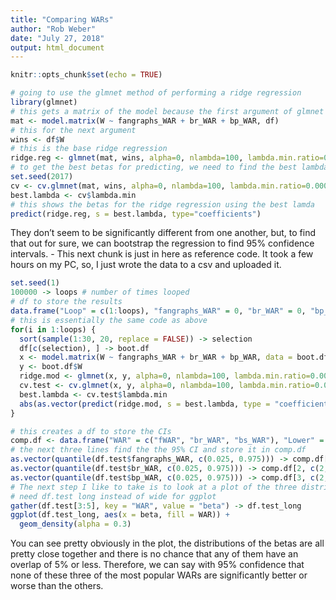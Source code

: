 ```yaml
---
title: "Comparing WARs"
author: "Rob Weber"
date: "July 27, 2018"
output: html_document
---
```


```r
knitr::opts_chunk$set(echo = TRUE)
```

```r
# going to use the glmnet method of performing a ridge regression
library(glmnet)
# this gets a matrix of the model because the first argument of glmnet requires a matrix
mat <- model.matrix(W ~ fangraphs_WAR + br_WAR + bp_WAR, df)
# this for the next argument
wins <- df$W
# this is the base ridge regression
ridge.reg <- glmnet(mat, wins, alpha=0, nlambda=100, lambda.min.ratio=0.0001)
# to get the best betas for predicting, we need to find the best lambda for doing so
set.seed(2017)
cv <- cv.glmnet(mat, wins, alpha=0, nlambda=100, lambda.min.ratio=0.0001)
best.lambda <- cv$lambda.min
# this shows the betas for the ridge regression using the best lamda 
predict(ridge.reg, s = best.lambda, type="coefficients")
```

They don't seem to be significantly different from one another, but, to find that out for sure, we can bootstrap the regression to find 95% confidence intervals.
- This next chunk is just in here as reference code. It took a few hours on my PC, so, I just wrote the data to a csv and uploaded it.
```r
set.seed(1)
100000 -> loops # number of times looped
# df to store the results
data.frame("Loop" = c(1:loops), "fangraphs_WAR" = 0, "br_WAR" = 0, "bp_WAR" = 0) -> df.test 
# this is essentially the same code as above
for(i in 1:loops) {
  sort(sample(1:30, 20, replace = FALSE)) -> selection
  df[c(selection), ] -> boot.df
  x <- model.matrix(W ~ fangraphs_WAR + br_WAR + bp_WAR, data = boot.df)
  y <- boot.df$W
  ridge.mod <- glmnet(x, y, alpha=0, nlambda=100, lambda.min.ratio=0.0001)
  cv.test <- cv.glmnet(x, y, alpha=0, nlambda=100, lambda.min.ratio=0.0001, grouped = F)
  best.lambda <- cv.test$lambda.min
  abs(as.vector(predict(ridge.mod, s = best.lambda, type = "coefficients"))[3:5]) -> df.test[i, 2:4]
}
```

```r
# this creates a df to store the CIs
comp.df <- data.frame("WAR" = c("fWAR", "br_WAR", "bs_WAR"), "Lower" = 0, "Upper" = 0)
# the next three lines find the the 95% CI and store it in comp.df
as.vector(quantile(df.test$fangraphs_WAR, c(0.025, 0.975))) -> comp.df[1, c(2, 3)]
as.vector(quantile(df.test$br_WAR, c(0.025, 0.975))) -> comp.df[2, c(2, 3)]
as.vector(quantile(df.test$bp_WAR, c(0.025, 0.975))) -> comp.df[3, c(2, 3)]
# The next step I like to take is to look at a plot of the three distributions of betas
# need df.test long instead of wide for ggplot
gather(df.test[3:5], key = "WAR", value = "beta") -> df.test_long
ggplot(df.test_long, aes(x = beta, fill = WAR)) +
  geom_density(alpha = 0.3)
```
You can see pretty obviously in the plot, the distributions of the betas are all pretty close together and there is no chance that any of them have an overlap of 5% or less. Therefore, we can say with 95% confidence that none of these three of the most popular WARs are significantly better or worse than the others.
